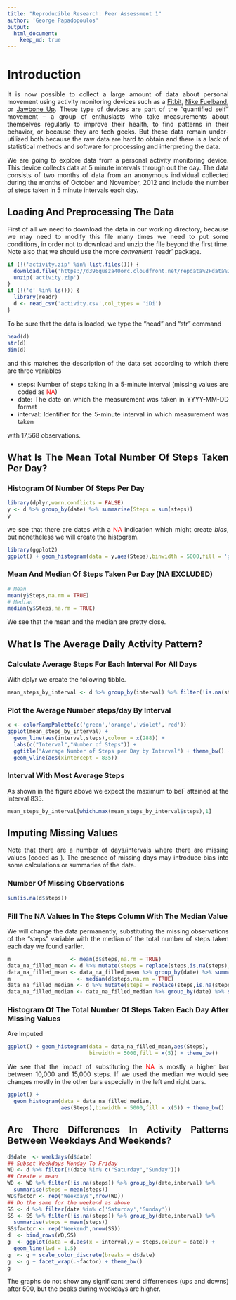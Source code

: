 ```yaml
---
title: "Reproducible Research: Peer Assessment 1"
author: 'George Papadopoulos'
output: 
  html_document:
    keep_md: true
---
```

  <style>
  body {
    text-align: justify}
</style>
# Introduction

It is now possible to collect a large amount of data about personal movement
using activity monitoring devices such as a [Fitbit](http://www.fitbit.com/),
[Nike Fuelband](http://www.nike.com/us/en_us/c/nikeplus-fuelband), or [Jawbone
Up](https://jawbone.com/up). These type of devices are part of the “quantified
self” movement – a group of enthusiasts who take measurements about themselves
regularly to improve their health, to find patterns in their behavior, or
because they are tech geeks. But these data remain under-utilized both because
the raw data are hard to obtain and there is a lack of statistical methods and
software for processing and interpreting the data.

We are going to explore data from a personal activity monitoring device. This
device collects data at 5 minute intervals through out the day. The data
consists of two months of data from an anonymous individual collected during
the months of October and November, 2012 and include the number of steps taken
in 5 minute intervals each day.

## Loading And Preprocessing The Data

First of all we need to download the data in our working directory, because we
may need to modify this file many times we need to put some conditions, in
order not to download and unzip the file beyond the first time. Note also that
we should use the more *convenient* 'readr' package. 

```r
if (!('activity.zip' %in% list.files())) {  
  download.file('https://d396qusza40orc.cloudfront.net/repdata%2Fdata%2Factivity.zip','activity.zip')
  unzip('activity.zip')
}
if (!('d' %in% ls())) {
  library(readr)
  d <- read_csv('activity.csv',col_types = 'iDi')
}
```

To be sure that the data is loaded, we type the "head" and "str" command

```r
head(d)
str(d)
dim(d)
```

and this matches the description of the data set according to which there are
three variables

* steps: Number of steps taking in a 5-minute interval (missing values are
coded as <font color = 'red'>NA</font>)
* date: The date on which the measurement was taken in YYYY-MM-DD format
* interval: Identifier for the 5-minute interval in which measurement was
taken

with 17,568 observations.

## What Is The Mean Total Number Of Steps Taken Per Day?

### Histogram Of Number Of Steps Per Day

```r
library(dplyr,warn.conflicts = FALSE)
y <- d %>% group_by(date) %>% summarise(Steps = sum(steps))
y
```

we see that there are dates with a <font color='red'>NA</font> indication
which might create *bias*, but nonetheless we will create the histogram.

```r
library(ggplot2)
ggplot() + geom_histogram(data = y,aes(Steps),binwidth = 5000,fill = 'green',color = 'black') + theme_bw()
```

### Mean And Median Of Steps Taken Per Day (NA EXCLUDED)

```r
# Mean
mean(y$Steps,na.rm = TRUE)
# Median
median(y$Steps,na.rm = TRUE)
```

We see that the mean and the median are pretty close.

## What Is The Average Daily Activity Pattern?

### Calculate Average Steps For Each Interval For All Days

With dplyr we create the following tibble.

```r
mean_steps_by_interval <- d %>% group_by(interval) %>% filter(!is.na(steps)) %>% select(interval,steps) %>% summarise(steps = mean(steps))
```

### Plot the Average Number steps/day By Interval

```r
x <- colorRampPalette(c('green','orange','violet','red'))
ggplot(mean_steps_by_interval) + 
  geom_line(aes(interval,steps),colour = x(288)) + 
  labs(c("Interval","Number of Steps")) + 
  ggtitle("Average Number of Steps per Day by Interval") + theme_bw() +
  geom_vline(aes(xintercept = 835))
```

### Interval With Most Average Steps

As shown in the figure above we expect the maximum to beF attained at the interval 835.

```r
mean_steps_by_interval[which.max(mean_steps_by_interval$steps),1]
```

## Imputing Missing Values

Note that there are a number of days/intervals where there are missing values (coded as ). 
The presence of missing days may introduce bias into some calculations or summaries of the data.

### Number Of Missing Observations

```r
sum(is.na(d$steps))
```

### Fill The NA Values In The Steps Column With The Median Value

We will change the data permanently, substituting the missing observations of
the "steps" variable with the median of the total number of steps taken each
day we found earlier.

```r
m                   <- mean(d$steps,na.rm = TRUE)
data_na_filled_mean <- d %>% mutate(steps = replace(steps,is.na(steps),m))
data_na_filled_mean <- data_na_filled_mean %>% group_by(date) %>% summarise(Steps = sum(steps))
m                     <- median(d$steps,na.rm = TRUE)
data_na_filled_median <- d %>% mutate(steps = replace(steps,is.na(steps),m))
data_na_filled_median <- data_na_filled_median %>% group_by(date) %>% summarise(Steps = sum(steps))
```

### Histogram Of The Total Number Of Steps Taken Each Day After Missing Values
Are Imputed

```r
ggplot() + geom_histogram(data = data_na_filled_mean,aes(Steps),
                          binwidth = 5000,fill = x(5)) + theme_bw()
```

We see that the impact of substituting the <font color='red'>NA</font> is
mostly a higher bar between 10,000 and 15,000 steps. If we used the median we
would see changes mostly in the other bars especially in the left and right
bars.

```r
ggplot() + 
  geom_histogram(data = data_na_filled_median,
                 aes(Steps),binwidth = 5000,fill = x(5)) + theme_bw()
```

## Are There Differences In Activity Patterns Between Weekdays And Weekends?

```r
d$date  <- weekdays(d$date)
## Subset Weekdays Monday To Friday
WD <- d %>% filter(!(date %in% c("Saturday","Sunday")))
## Create a mean
WD <- WD %>% filter(!is.na(steps)) %>% group_by(date,interval) %>% 
  summarise(steps = mean(steps))
WD$factor <- rep("Weekdays",nrow(WD))
## Do the same for the weekend as above
SS <- d %>% filter(date %in% c('Saturday','Sunday'))
SS <- SS %>% filter(!is.na(steps)) %>% group_by(date,interval) %>%
  summarise(steps = mean(steps))
SS$factor <- rep("Weekend",nrow(SS))
d  <- bind_rows(WD,SS)
g  <- ggplot(data = d,aes(x = interval,y = steps,colour = date)) + 
  geom_line(lwd = 1.5)
g  <- g + scale_color_discrete(breaks = d$date)
g  <- g + facet_wrap(.~factor) + theme_bw() 
g
```

The graphs do not show any significant trend differrences (ups and downs) after 500, but the peaks during weekdays are higher.

